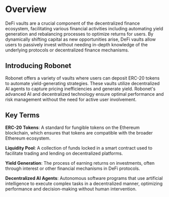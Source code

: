 # Overview
 
DeFi vaults are a crucial component of the decentralized finance ecosystem, facilitating various financial activities including automating yield generation and rebalancing processes to optimize returns for users. 
By dynamically shifting capital as new opportunities arise, DeFi vaults allow users to passively invest without needing in-depth knowledge of the underlying protocols or decentralized finance mechanisms.

## Introducing Robonet
Robonet offers a variety of vaults where users can deposit ERC-20 tokens to automate yield-generating strategies. These vaults utilize decentralized AI agents to capture pricing inefficiencies and generate yield. Robonet's advanced AI and decentralized technology ensure optimal performance and risk management without the need for active user involvement.

## Key Terms

**ERC-20 Tokens**: A standard for fungible tokens on the Ethereum blockchain, which ensures that tokens are compatible with the broader Ethereum ecosystem.

**Liquidity Pool**: A collection of funds locked in a smart contract used to facilitate trading and lending on decentralized platforms.

**Yield Generation**: The process of earning returns on investments, often through interest or other financial mechanisms in DeFi protocols.

**Decentralized AI Agents**: Autonomous software programs that use artificial intelligence to execute complex tasks in a decentralized manner, optimizing performance and decision-making without human intervention.


